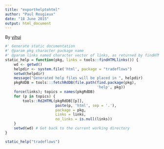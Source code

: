 ```yaml
---
title: "exporthelptohtml"
author: "Paul Rougieux"
date: "18 June 2015"
output: html_document
---
```


By [yihui](http://yihui.name/en/2012/10/build-static-html-help/)

```r
#' Generate static documentation
#' @param pkg character package name
#' @param links named character vector of links, as returned by findHTMLlinks.
static_help = function(pkg, links = tools::findHTMLlinks()) {
    wd <- getwd()
    helpdir <- system.file('html', package = "tradeflows")
    setwd(helpdir)   
    message("Generated help files will be placed in ", helpdir)
    pkgRdDB = tools:::fetchRdDB(file.path(find.package(pkg), 
                                          'help', pkg))
    force(links); topics = names(pkgRdDB)
    for (p in topics) {
        tools::Rd2HTML(pkgRdDB[[p]], 
                       paste(p, 'html', sep = '.'),
                       package = pkg, 
                       Links = links, 
                       no_links = is.null(links))
    }
    setwd(wd) # Get back to the current working directory
}

static_help("tradeflows")

```
